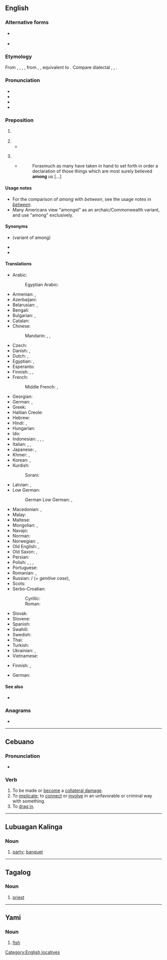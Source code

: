 ==English==

===Alternative forms===
* {{l|en|amonge}} {{qualifier|archaic}}
* {{l|en|amoung}} {{qualifier|obsolete}}

===Etymology===
From {{inh|en|enm|among}}, {{m|enm|amang}}, {{m|enm|amonge}}, {{m|enm|amange}}, from {{inh|en|ang|amang}}, {{m|ang|onġemang}}, equivalent to {{prefix|en|a|mong|t2=crowd; group; throng}}. Compare dialectal {{cog|de|mang}}, {{cog|stq|monk}}, {{m|stq|monken||among}}.

===Pronunciation===
* {{IPA|/əˈmʌŋ/|lang=en}}
* {{audio|en-us-among.ogg|Audio (US)|lang=en}}
* {{hyphenation|a|mong|lang=en}}
* {{rhymes|ʌŋ|lang=en}}

===Preposition===
{{en-prep}}

# {{n-g|Denotes a [[mingling]] or [[intermixing]] with distinct or separable objects. (See Usage Note at [[amidst]].)}}
#: {{ux|en|How can you speak with authority about their customs when you have never lived '''among''' them?}}
# {{n-g|Denotes a [[belong]]ing of a person or a thing to a group.}}
#* {{quote-journal|lang=en|date=2013-08-10|volume=408|issue=8848|magazine={{w|The Economist}}
|title=[http://www.economist.com/news/leaders/21583277-worlds-biggest-polluter-going-green-it-needs-speed-up-transition-can-china Can China clean up fast enough?]
|passage=All this has led to an explosion of protest across China, including '''among''' a middle class that has discovered nimbyism.}}
#: {{ux|en|He is '''among''' the few who completely understand the subject.}}
# {{n-g|Denotes a [[share|sharing]] of a [[common]] feature in a group.}}
#* {{RQ:Authorized Version|Luke|1|1}}
#*: Forasmuch as many have taken in hand to set forth in order a declaration of those things which are most surely believed '''among''' us […]
#: {{ux|en|Lactose intolerance is common '''among''' people of Asian heritage.}}

====Usage notes====
* For the comparison of ''among'' with ''between'', see the usage notes in ''[[between]]''.
* Many Americans view "amongst" as an archaic/Commonwealth variant, and use "among" exclusively.

====Synonyms====
* {{l|en|amongst}} (variant of among)
* {{l|en|amidst}}
* {{l|en|amid}}

====Translations====
{{trans-top|mingling or intermixing}}
* Arabic: {{t|ar|بَيْنَ}}
*: Egyptian Arabic: {{t|arz|بين|tr=ben|sc=Arab}}
* Armenian: {{t+|hy|մեջ}}, {{t|hy|միջև}}
* Azerbaijani: {{t+|az|arasında}}
* Belarusian: {{t|be|сяро́д|sc=Cyrl}}, {{t|be|памі́ж|sc=Cyrl}}
* Bengali: {{t|bn|মাঝে|tr=majhe}}
* Bulgarian: {{t+|bg|сред}}, {{t+|bg|между́}}
* Catalan: {{t+|ca|entre}}
* Chinese:
*: Mandarin: {{t+|cmn|其中|tr=qízhōng|sc=Hani}}, {{t+|cmn|之間|sc=Hani}}, {{t+|cmn|之间|tr=zhījiān|sc=Hani}}
* Czech: {{t+|cs|mezi}}
* Danish: {{t+|da|mellem}}, {{t+|da|blandt}}
* Dutch: {{t+|nl|tussen}}, {{t+|nl|onder}}
* Egyptian: {{t-egy|mm|h=m-m}}, {{t-egy|jmjtw|h=Z11-m-Z4: -t:W}}
* Esperanto: {{t+|eo|inter}}
* Finnish: {{t|fi|joukossa}}, {{t+|fi|keskellä}}, {{t+|fi|seassa}}
* French: {{t+|fr|parmi}}
*: Middle French: {{t|frm|parmy}}, {{t|frm|emmy}}
* Georgian: {{t-needed|ka}}
* German: {{t+|de|unter}}, {{t+|de|zwischen}}
* Greek: {{t+|el|ανάμεσα}}
* Haitian Creole: {{t|ht|pami}}
* Hebrew: {{t-needed|he}}
* Hindi: {{t|hi|के बीच में}}, {{t+|hi|में}}
* Hungarian: {{t+|hu|között}}
* Ido: {{t+|io|inter}}
* Indonesian: {{t+|id|antara}}, {{t|id|di antara}}, {{t+|id|dalam}}, {{t|id|di tengah}}
* Italian: {{t+|it|tra}}, {{t+|it|fra}}, {{t|it|in mezzo a}}
* Japanese: {{t+|ja|中|tr=[[なか]], naka|sc=Jpan}}, {{t+|ja|間|tr=[[あいだ]], aida|sc=Jpan}}
* Khmer: {{t|km|នៅក្នុង|tr=nɨv knoŋ|sc=Khmr}}, {{t|km|នៅក្នុងចំណោម|tr=nɨv knoŋ cɑmnaom|sc=Khmr}}
* Korean: {{t+|ko|가운데|tr=gaunde-e|alt=가운데에}}, {{t+|ko|속|tr=sog-e|alt=속에}}
* Kurdish:
*: Sorani: {{t+|ku|نێوان}}
{{trans-mid}}
* Latvian: {{t|lv|starp}}, {{t|lv|vidū}}
* Low German:
*: German Low German: {{t+|nds-de|mang}}, {{t|nds-de|mank}}
* Macedonian: {{t|mk|меѓу|sc=Cyrl}}, {{t|mk|помеѓу|sc=Cyrl}}
* Malay: {{t|ms|dalam kalangan}}
* Maltese: {{t|mt|fost}}
* Mongolian: {{t+|mn|дунд}}, {{t+|mn|дотор}}
* Navajo: {{t|nv|atah}}
* Norman: {{t|nrf|parmi}}
* Norwegian: {{t+|no|blant}}, {{t+|no|mellom}}
* Old English: {{t|ang|ġemang}}, {{t|ang|onmang}}
* Old Saxon: {{t|osx|gimang}}, {{t|osx|an gimang}}
* Persian: {{t|fa|در میان|tr=dar miyân-e|sc=fa-Arab}}
* Polish: {{t+|pl|wśród}}, {{t+|pl|pośród}}, {{t+|pl|między}}, {{t+|pl|pomiędzy}}
* Portuguese: {{t+|pt|entre}}
* Romanian: {{t+|ro|între}}, {{t+|ro|printre}}
* Russian: {{t+|ru|среди́}} / {{t+|ru|средь}} (+ ''genitive case''), {{t+|ru|ме́жду}}
* Scots: {{t|sco|amang}}
* Serbo-Croatian:
*: Cyrillic: {{t|sh|међу|sc=Cyrl}}
*: Roman: {{t|sh|među}}
* Slovak: {{t|sk|medzi}}
* Slovene: {{t+|sl|med}}
* Spanish: {{t+|es|entre}}
* Swahili: {{t|sw|miongoni mwa}}
* Swedish: {{t+|sv|bland}}
* Thai: {{t-needed|th}}
* Turkish: {{t-needed|tr}}
* Ukrainian: {{t|uk|сере́д|sc=Cyrl}}, {{t|uk|між|sc=Cyrl}}
* Vietnamese: {{t|vi|trong số}}
{{trans-bottom}}

{{trans-top|belonging to a group}}
* Finnish: {{t+|fi|kuulua}} {{qualifier|verb; to be among}}, {{t|fi|joukossa}}
{{trans-mid}}
* German: {{t+|de|untereinander}}
{{trans-bottom}}

====See also====
* {{l|en|between}}

===Anagrams===
* {{anagrams|en|a=agmno|Gamon|Mogan|ang mo|goman|mango|ngoma}}

[[Category:English locatives]]

----

==Cebuano==

===Pronunciation===
*{{hyphenation|a|mong|lang=ceb}}

===Verb===
{{head|ceb|verb}}

# To be made or [[become]] a [[collateral damage]].
# To [[implicate]]; to [[connect]] or [[involve]] in an unfavorable or criminal way with something.
# To [[drag in]].

----

==Lubuagan Kalinga==

===Noun===
{{head|knb|noun}}

# [[party]]; [[banquet]]

----

==Tagalog==

===Noun===
{{tl-noun}}

# {{lb|tl|colloquial}} [[priest]] {{gloss|commonly used with respect}}

----

==Yami==

===Noun===
{{head|tao|noun}}

# [[fish]]
